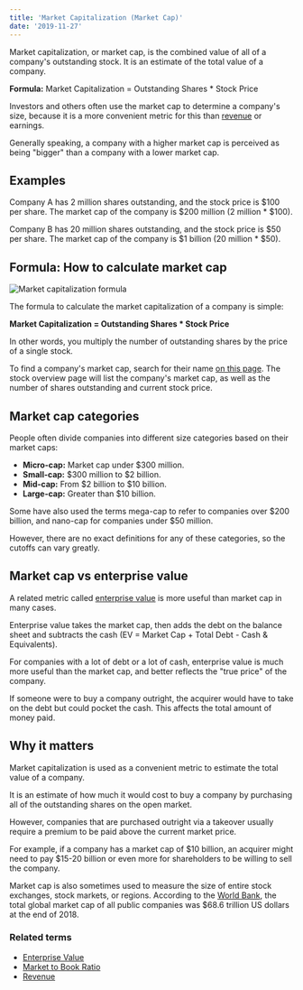 ```yaml
---
title: 'Market Capitalization (Market Cap)'
date: '2019-11-27'
---
```


Market capitalization, or market cap, is the combined value of all of a company's outstanding stock. It is an estimate of the total value of a company.

**Formula:** Market Capitalization = Outstanding Shares \* Stock Price

Investors and others often use the market cap to determine a company's size, because it is a more convenient metric for this than [revenue](https://stockanalysis.com/term/revenue/) or earnings.

Generally speaking, a company with a higher market cap is perceived as being "bigger" than a company with a lower market cap.

## Examples

Company A has 2 million shares outstanding, and the stock price is $100 per share. The market cap of the company is $200 million (2 million \* $100).

Company B has 20 million shares outstanding, and the stock price is $50 per share. The market cap of the company is $1 billion (20 million \* $50).

## Formula: How to calculate market cap

![Market capitalization formula](https://stockanalysis.com/wp-content/uploads/2019/11/market-capitalization-formula.png)

The formula to calculate the market capitalization of a company is simple:

**Market Capitalization = Outstanding Shares \* Stock Price**

In other words, you multiply the number of outstanding shares by the price of a single stock.

To find a company's market cap, search for their name [on this page](https://stockanalysis.com/stocks/). The stock overview page will list the company's market cap, as well as the number of shares outstanding and current stock price.

## Market cap categories

People often divide companies into different size categories based on their market caps:

-  **Micro-cap:** Market cap under $300 million.
-  **Small-cap:** $300 million to $2 billion.
-  **Mid-cap:** From $2 billion to $10 billion.
-  **Large-cap:** Greater than $10 billion.

Some have also used the terms mega-cap to refer to companies over $200 billion, and nano-cap for companies under $50 million.

However, there are no exact definitions for any of these categories, so the cutoffs can vary greatly.

## Market cap vs enterprise value

A related metric called [enterprise value](https://stockanalysis.com/term/enterprise-value/) is more useful than market cap in many cases.

Enterprise value takes the market cap, then adds the debt on the balance sheet and subtracts the cash (EV = Market Cap + Total Debt - Cash & Equivalents).

For companies with a lot of debt or a lot of cash, enterprise value is much more useful than the market cap, and better reflects the "true price" of the company.

If someone were to buy a company outright, the acquirer would have to take on the debt but could pocket the cash. This affects the total amount of money paid.

## Why it matters

Market capitalization is used as a convenient metric to estimate the total value of a company.

It is an estimate of how much it would cost to buy a company by purchasing all of the outstanding shares on the open market.

However, companies that are purchased outright via a takeover usually require a premium to be paid above the current market price.

For example, if a company has a market cap of $10 billion, an acquirer might need to pay $15-20 billion or even more for shareholders to be willing to sell the company.

Market cap is also sometimes used to measure the size of entire stock exchanges, stock markets, or regions. According to the [World Bank](https://data.worldbank.org/indicator/CM.MKT.LCAP.CD), the total global market cap of all public companies was $68.6 trillion US dollars at the end of 2018.

### Related terms

-  [Enterprise Value](https://stockanalysis.com/term/enterprise-value/)
-  [Market to Book Ratio](https://stockanalysis.com/term/market-to-book-ratio/)
-  [Revenue](https://stockanalysis.com/term/revenue/)
